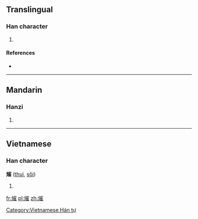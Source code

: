 ==Translingual==

===Han character===
{{Han char|rn=86|rad=火|as=11|sn=15|four=|canj=火山人土 (FUOG)}}

# {{defn|Han|sort=火11}}

====References====
* {{Han ref|kx=0680.300|dkj=19341|dj=1092.070|hdz=32229.030|uh=71A3|ud=29091}}

----

==Mandarin==

===Hanzi===
{{cmn-hanzi|pin=[[suī]] ([[sui1]])|wg=sui<sup>1</sup>}}

# {{defn|lang=cmn|sort=火11}}

----

==Vietnamese==

===Han character===
'''熣''' ([[thui]], [[sôi]])

# {{defn|lang=vi}}

[[Category:Vietnamese Hán tự]]

[[fr:熣]]
[[pl:熣]]
[[zh:熣]]